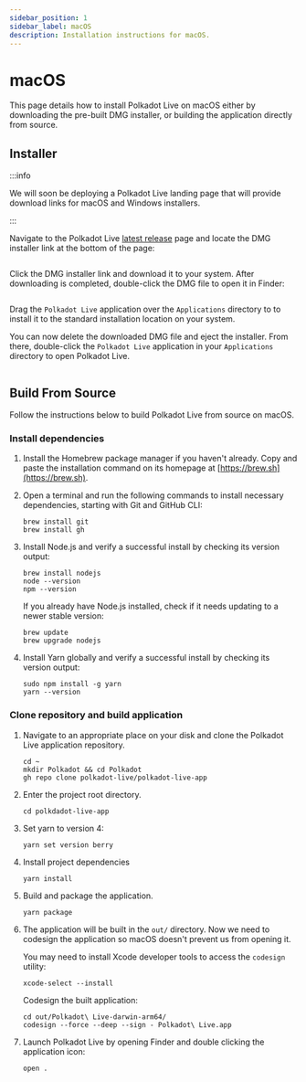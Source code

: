 ```yaml
---
sidebar_position: 1
sidebar_label: macOS
description: Installation instructions for macOS.
---
```



# macOS

This page details how to install Polkadot Live on macOS either by downloading the pre-built DMG installer, or building the application directly from source.

## Installer

:::info

We will soon be deploying a Polkadot Live landing page that will provide download links for macOS and Windows installers.

:::

Navigate to the Polkadot Live [latest release](https://github.com/polkadot-live/polkadot-live-app/releases/latest) page and locate the DMG installer link at the bottom of the page:

<Img url="/img/getting-started/mac-release-assets.png" maxHeight="150px" />

Click the DMG installer link and download it to your system. After downloading is completed, double-click the DMG file to open it in Finder:

<Img url="/img/getting-started/mac-dmg-installer.png" maxHeight="250px" />

Drag the `Polkadot Live` application over the `Applications` directory to to install it to the standard installation location on your system.

You can now delete the downloaded DMG file and eject the installer. From there, double-click the `Polkadot Live` application in your `Applications` directory to open Polkadot Live.

<Img url="/img/getting-started/mac-applications.png" maxHeight="220px" />

## Build From Source

Follow the instructions below to build Polkadot Live from source on macOS.

### Install dependencies

1. Install the Homebrew package manager if you haven't already. Copy and paste the installation command on its homepage at [https://brew.sh](https://brew.sh).


2. Open a terminal and run the following commands to install necessary dependencies, starting with Git and GitHub CLI:
    ```
    brew install git
    brew install gh
    ```

3. Install Node.js and verify a successful install by checking its version output:
    ```
    brew install nodejs
    node --version
    npm --version
    ```

    If you already have Node.js installed, check if it needs updating to a newer stable version:
    ```
    brew update
    brew upgrade nodejs
    ```

4. Install Yarn globally and verify a successful install by checking its version output:
    ```
    sudo npm install -g yarn
    yarn --version
    ```

### Clone repository and build application

1. Navigate to an appropriate place on your disk and clone the Polkadot Live application repository.
    ```
    cd ~
    mkdir Polkadot && cd Polkadot
    gh repo clone polkadot-live/polkadot-live-app
    ```

2. Enter the project root directory.
    ```
    cd polkdadot-live-app
    ```

3. Set yarn to version 4:
    ```
    yarn set version berry
    ```

4. Install project dependencies
    ```
    yarn install
    ```

5. Build and package the application.
    ```
    yarn package
    ```

6. The application will be built in the `out/` directory. Now we need to codesign the application so macOS doesn't prevent us from opening it.
    
	You may need to install Xcode developer tools to access the `codesign` utility:
	```
    xcode-select --install
    ```

    Codesign the built application:
	```
	cd out/Polkadot\ Live-darwin-arm64/
	codesign --force --deep --sign - Polkadot\ Live.app
	```

7. Launch Polkadot Live by opening Finder and double clicking the application icon:
    ```
    open .
    ```

<Img url="/img/getting-started/mac-click-icon.png"  maxHeight="250px" />
